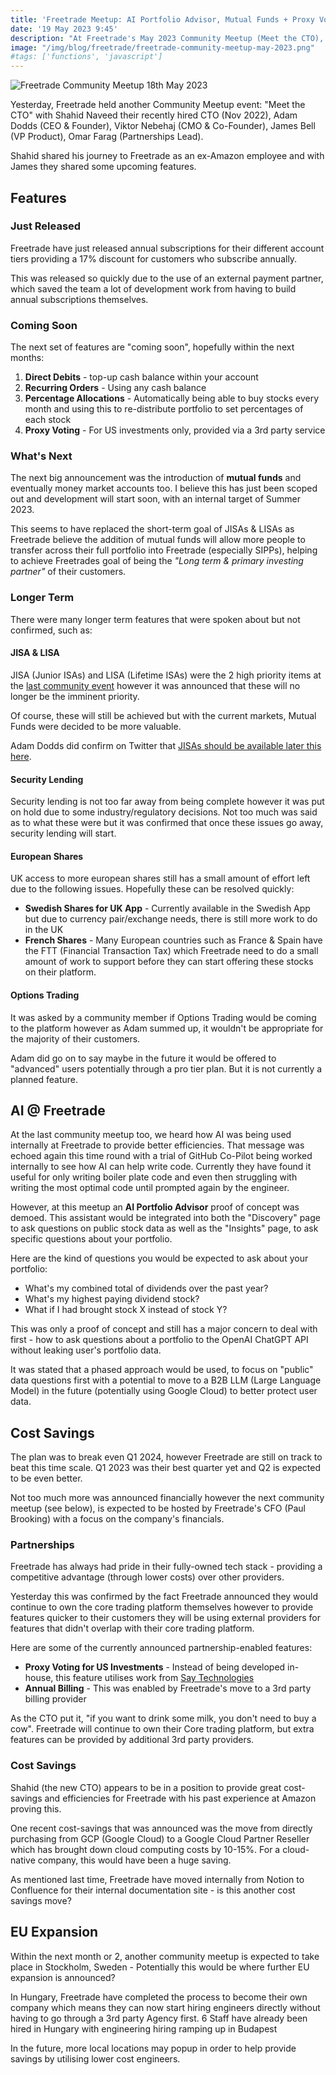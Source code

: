 ```yaml
---
title: 'Freetrade Meetup: AI Portfolio Advisor, Mutual Funds + Proxy Voting'
date: '19 May 2023 9:45'
description: "At Freetrade's May 2023 Community Meetup (Meet the CTO), they announced new features, including an AI Portfolio Assistant, mutual funds, proxy voting & auto-investing"
image: "/img/blog/freetrade/freetrade-community-meetup-may-2023.png"
#tags: ['functions', 'javascript']
---
```


![Freetrade Community Meetup 18th May 2023](/img/blog/freetrade/freetrade-community-meetup-may-2023.webp)

Yesterday, Freetrade held another Community Meetup event: "Meet the CTO" with Shahid Naveed their recently hired CTO (Nov 2022), Adam Dodds (CEO & Founder), Viktor Nebehaj (CMO & Co-Founder), James Bell (VP Product), Omar Farag (Partnerships Lead).

Shahid shared his journey to Freetrade as an ex-Amazon employee and with James they shared some upcoming features.

## Features

### Just Released

Freetrade have just released annual subscriptions for their different account tiers providing a 17% discount for customers who subscribe annually.

This was released so quickly due to the use of an external payment partner, which saved the team a lot of development work from having to build annual subscriptions themselves.

### Coming Soon

The next set of features are "coming soon", hopefully within the next months:

1. **Direct Debits** - top-up cash balance within your account
2. **Recurring Orders** - Using any cash balance
3. **Percentage Allocations** - Automatically being able to buy stocks every month and using this to re-distribute portfolio to set percentages of each stock
4. **Proxy Voting** - For US investments only, provided via a 3rd party service

### What's Next

The next big announcement was the introduction of **mutual funds** and eventually money market accounts too. I believe this has just been scoped out and development will start soon, with an internal target of Summer 2023. 

This seems to have replaced the short-term goal of JISAs & LISAs as Freetrade believe the addition of mutual funds will allow more people to transfer across their full portfolio into Freetrade (especially SIPPs), helping to achieve Freetrades goal of being the *"Long term & primary investing partner"* of their customers.

### Longer Term

There were many longer term features that were spoken about but not confirmed, such as:

#### JISA & LISA

JISA (Junior ISAs) and LISA (Lifetime ISAs) were the 2 high priority items at the [last community event](/blog/freetrade-meetup-april-2023) however it was announced that these will no longer be the imminent priority.

Of course, these will still be achieved but with the current markets, Mutual Funds were decided to be more valuable.

Adam Dodds did confirm on Twitter that [JISAs should be available later this here](https://twitter.com/doddsie/status/1659148125863288835?s=20).

#### Security Lending

Security lending is not too far away from being complete however it was put on hold due to some industry/regulatory decisions. Not too much was said as to what these were but it was confirmed that once these issues go away, security lending will start.

#### European Shares

UK access to more european shares still has a small amount of effort left due to the following issues. Hopefully these can be resolved quickly:

- **Swedish Shares for UK App** - Currently available in the Swedish App but due to currency pair/exchange needs, there is still more work to do in the UK
- **French Shares** - Many European countries such as France & Spain have the FTT (Financial Transaction Tax) which Freetrade need to do a small amount of work to support before they can start offering these stocks on their platform.

#### Options Trading

It was asked by a community member if Options Trading would be coming to the platform however as Adam summed up, it wouldn't be appropriate for the majority of their customers.

Adam did go on to say maybe in the future  it would be offered to "advanced" users potentially through a pro tier plan. But it is not currently a planned feature.

## AI @ Freetrade

At the last community meetup too, we heard how AI was being used internally at Freetrade to provide better efficiencies. That message was echoed again this time round with a trial of GitHub Co-Pilot being worked internally to see how AI can help write code. Currently they have found it useful for only writing boiler plate code and even then struggling with writing the most optimal code until prompted again by the engineer.

However, at this meetup an **AI Portfolio Advisor** proof of concept was demoed. This assistant would be integrated into both the "Discovery" page to ask questions on public stock data as well as the "Insights" page, to ask specific questions about your portfolio.

Here are the kind of questions you would be expected to ask about your portfolio:

- What's my combined total of dividends over the past year?
- What's my highest paying dividend stock?
- What if I had brought stock X instead of stock Y? 

This was only a proof of concept and still has a major concern to deal with first - how to ask questions about a portfolio to the OpenAI ChatGPT API without leaking user's portfolio data.

It was stated that a phased approach would be used, to focus on "public" data questions first with a potential to move to a B2B LLM (Large Language Model) in the future (potentially using Google Cloud) to better protect user data.

## Cost Savings

The plan was to break even Q1 2024, however Freetrade are still on track to beat this time scale. Q1 2023 was their best quarter yet and Q2 is expected to be even better.

Not too much more was announced financially however the next community meetup (see below), is expected to be hosted by Freetrade's CFO (Paul Brooking) with a focus on the company's financials.

### Partnerships

Freetrade has always had pride in their fully-owned tech stack - providing a competitive advantage (through lower costs) over other providers. 

Yesterday this was confirmed by the fact Freetrade announced they would continue to own the core trading platform themselves however to provide features quicker to their customers they will be using external providers for features that didn't overlap with their core trading platform.

Here are some of the currently announced partnership-enabled features:

- **Proxy Voting for US Investments** - Instead of being developed in-house, this feature utilises work from [Say Technologies](https://www.saytechnologies.com/)
- **Annual Billing** - This was enabled by Freetrade's move to a 3rd party billing provider 

As the CTO put it, "if you want to drink some milk, you don't need to buy a cow". Freetrade will continue to own their Core trading platform, but extra features can be provided by additional 3rd party providers.

### Cost Savings

Shahid (the new CTO) appears to be in a position to provide great cost-savings and efficiencies for Freetrade with his past experience at Amazon proving this.

One recent cost-savings that was announced was the move from directly purchasing from GCP (Google Cloud) to a Google Cloud Partner Reseller which has brought down cloud computing costs by 10-15%. For a cloud-native company, this would have been a huge saving.  

As mentioned last time, Freetrade have moved internally from Notion to Confluence for their internal documentation site - is this another cost savings move?

## EU Expansion

Within the next month or 2, another community meetup is expected to take place in Stockholm, Sweden - Potentially this would be where further EU expansion is announced?

In Hungary, Freetrade have completed the process to become their own company which means they can now start hiring engineers directly without having to go through a 3rd party Agency first. 6 Staff have already been hired in Hungary with engineering hiring ramping up in Budapest

In the future, more local locations may popup in order to help provide savings by utilising lower cost engineers.

